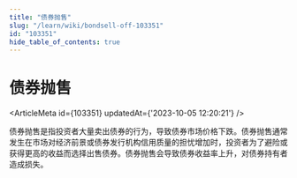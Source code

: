 ```yaml
---
title: "债券抛售"
slug: "/learn/wiki/bondsell-off-103351"
id: "103351"
hide_table_of_contents: true
---
```



# 债券抛售

<ArticleMeta id={103351} updatedAt={'2023-10-05 12:20:21'} />
<div className='border-solid border-b border-t-0 my-4 border-[var(--ifm-color-gray-300)]' />

债券抛售是指投资者大量卖出债券的行为，导致债券市场价格下跌。债券抛售通常发生在市场对经济前景或债券发行机构信用质量的担忧增加时，投资者为了避险或获得更高的收益而选择出售债券。债券抛售会导致债券收益率上升，对债券持有者造成损失。
